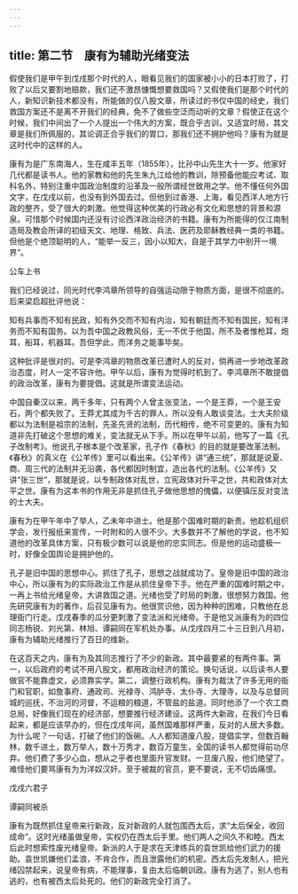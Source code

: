 ```yaml
---
---
---
```

title: 第二节　康有为辅助光绪变法
---




假使我们是甲午到戊戌那个时代的人，眼看见我们的国家被小小的日本打败了，打败了以后又要割地赔款，我们还不激昂慷慨想要救国吗？又假使我们是那个时代的人，新知识新技术都没有，所能做的仅八股文章，所读过的书仅中国的经史，我们救国方案还不是离不开我们的经典，免不了做些空泛而动听的文章？假使正在这个时候，我们中间出了一个人提出一个伟大的方案，既合乎古训，又适宜时局，其文章是我们所佩服的，其论调正合乎我们的胃口，那我们还不拥护他吗？康有为就是这时代中的这样的人。

康有为是广东南海人，生在咸丰五年（1855年），比孙中山先生大十一岁。他家好几代都是读书人。他的家教和他的先生朱九江给他的教训，除预备他能应考试、取科名外，特别注重中国政治制度的沿革及一般所谓经世致用之学。他不懂任何外国文字，在戊戌以前，也没有到外国去过。但他到过香港、上海，看见西洋人地方行政的整齐，受了很大的刺激。他觉得这种优美的行政必有文化和思想的背景和源泉。可惜那个时候国内还没有讨论西洋政治经济的书籍。康有为所能得的仅江南制造局及教会所译的初级天文、地理、格致、兵法、医药及耶稣教经典一类的书籍。但他是个绝顶聪明的人，“能举一反三，因小以知大，自是于其学力中别开一境界”。



公车上书

我们已经说过，同光时代李鸿章所领导的自强运动限于物质方面，是很不彻底的。后来梁启超批评他说：

知有兵事而不知有民政，知有外交而不知有内治，知有朝廷而不知有国民，知有洋务而不知有国务。以为吾中国之政教风俗，无一不优于他国，所不及者惟枪耳，炮耳，船耳，机器耳。吾但学此，而洋务之能事毕矣。

这种批评是很对的。可是李鸿章的物质改革已遭时人的反对，倘再进一步地改革政治态度，时人一定不容许他。甲午以后，康有为觉得时机到了。李鸿章所不敢提倡的政治改革，康有为要提倡。这就是所谓变法运动。

中国自秦汉以来，两千多年，只有两个人曾主张变法，一个是王莽，一个是王安石，两个都失败了。王莽尤其成为千古的罪人，所以没有人敢谈变法。士大夫阶级都以为法制是祖宗的法制，先圣先贤的法制，历代相传，绝不可变更的。康有为知道非先打破这个思想的难关，变法就无从下手。所以在甲午以前，他写了一篇《孔子改制考》。他说孔子根本是个改革家，孔子作《春秋》的目的就是要改革法制。《春秋》的真义在《公羊传》里可以看出来。《公羊传》讲“通三统”，那就是说夏、商、周三代的法制并无沿袭，各代都因时制宜，造出各代的法制。《公羊传》又讲“张三世”，那就是说，以专制政体对乱世，立宪政体对升平之世，共和政体对太平之世。康有为这本书的作用无非是抓住孔子做他思想的傀儡，以便镇压反对变法的士大夫。

康有为在甲午年中了举人，乙未年中进士。他是那个国难时期的新贵。他趁机组织学会，发行报纸来宣传，一时附和的人很不少。大多数并不了解他的学说，也不知道他的改革具体方案，只有极少数可以说是他的忠实同志。但是他的运动盛极一时，好像全国舆论是拥护他的。

孔子是旧中国的思想中心。抓住了孔子，思想之战就成功了。皇帝是旧中国的政治中心，所以康有为的实际政治工作是从抓住皇帝下手。他在严重的国难时期之中，一再上书给光绪皇帝，大讲救国之道。光绪也受了时局的刺激，很想努力救国。他先研究康有为的著作，后召见康有为。他很赏识他，因为种种的困难，只教他在总理衙门行走。戊戌春季的瓜分更刺激了变法派和光绪帝。于是他又派康有为的四位同志杨锐、刘光第、林旭、谭嗣同在军机处办事。从戊戌四月二十三日到八月初，康有为辅助光绪推行了百日的维新。

在这百天之内，康有为及其同志推行了不少的新政。其中最要紧的有两件事。第一，以后政府的考试不用八股文，都用政治经济的策论。换句话说，以后读书人要做官不能靠虚文，必须靠实学。第二，调整行政机构。康有为裁汰了许多无用的衙门和官职，如詹事府、通政司、光禄寺、鸿胪寺、太仆寺、大理寺，以及与总督同城的巡抚，不治河的河督，不运粮的粮道，不管盐的盐道。同时他添了一个农工商总局，好像我们现在的经济部，想要推行经济建设。这两件大新政，在我们今日看起来，都是应该早办的，但在戊戌年间，虽然国难那样严重，反对的人居大多数。为什么呢？一句话，打破了他们的饭碗。人人都知道废八股，提倡实学，但数百翰林，数千进土，数万举人，数十万秀才，数百万童生，全国的读书人都觉得前功尽弃。他们费了多少心血，想从之乎者也里面升官发财。一旦废八股，他们绝望了。难怪他们要骂康有为为洋奴汉奸。至于被裁的官员，更不要说，无不切齿痛恨。



戊戌六君子



谭嗣同被杀

康有为既然抓住皇帝来行新政，反对新政的人就包围西太后，求“太后保全，收回成命”。这时光绪虽做皇帝，实权仍在西太后手里。他们两人之间久不和睦。西太后此时想索性废光绪皇帝。新派的人于是求在天津练兵的袁世凯给他们武力的援助。袁世凯嫌他们孟浪，不肯合作，而且泄露他们的机密。西太后先发制人，把光绪囚禁起来，说皇帝有病，不能理事，复由太后临朝训政。康有为逃了，别人也有逃的，也有被西太后处死的。他们的新政完全打消了。